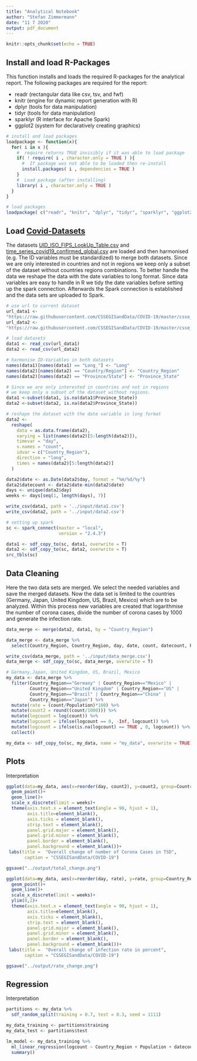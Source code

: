 ```yaml
---
title: "Analytical Notebook"
author: "Stefan Zimmermann"
date: "11 7 2020"
output: pdf_document
---
```


```r
knitr::opts_chunk$set(echo = TRUE)
```

## Install and load R-Packages

This function installs and loads the required R-packages for the analytical report. The following packages are required for the report:

- readr (rectangular data like csv, tsv, and fwf)
- knitr (engine for dynamic report generation with R)
- dplyr (tools for data manipulation)
- tidyr (tools for data manipulation)
- sparklyr (R interface for Apache Spark)
- ggplot2 (system for declaratively creating graphics)

```r
# install and load packages
loadpackage <- function(x){
  for( i in x ){
    #  require returns TRUE invisibly if it was able to load package
    if( ! require( i , character.only = TRUE ) ){
      #  If package was not able to be loaded then re-install
      install.packages( i , dependencies = TRUE )
    }
    #  Load package (after installing)
    library( i , character.only = TRUE )
  }
}

# load packages
loadpackage( c("readr", "knitr", "dplyr", "tidyr", "sparklyr", "ggplot2"))
```

## Load [Covid-Datasets](https://github.com/CSSEGISandData/COVID-19/tree/master/csse_covid_19_data)

The datasets [UID_ISO_FIPS_LookUp_Table.csv](https://raw.githubusercontent.com/CSSEGISandData/COVID-19/master/csse_covid_19_data/UID_ISO_FIPS_LookUp_Table.csv) and [time_series_covid19_confirmed_global.csv](https://raw.githubusercontent.com/CSSEGISandData/COVID-19/master/csse_covid_19_data/csse_covid_19_time_series/time_series_covid19_confirmed_global.csv) are loaded and then harmonised (e.g. The ID variables must be standardized) to merge both datasets. Since we are only interested in countries and not in regions we keep only a subset of the dataset without countries regions combinations. To better handle the data we reshape the data with the date variables to long format. Since data variables are easy to handle in R we tidy the date variables before setting up the spark connection. Afterwards the Spark connection is established and the data sets are uploaded to Spark. 

```r
# use url to current dataset
url_data1 <- 
"https://raw.githubusercontent.com/CSSEGISandData/COVID-19/master/csse_covid_19_data/UID_ISO_FIPS_LookUp_Table.csv"
url_data2 <- 
"https://raw.githubusercontent.com/CSSEGISandData/COVID-19/master/csse_covid_19_data/csse_covid_19_time_series/time_series_covid19_confirmed_global.csv"

# load datasets
data1 <- read_csv(url_data1)
data2 <- read_csv(url_data2)

# harmonise ID-Variables in both datasets
names(data1)[names(data1) == "Long_"] <- "Long"
names(data2)[names(data2) == "Country/Region"] <- "Country_Region"
names(data2)[names(data2) == "Province/State"] <- "Province_State"

# Since we are only interested in countries and not in regions
# we keep only a subset of the dataset without regions. 
data1 <-subset(data1, is.na(data1$Province_State))
data2 <-subset(data2, is.na(data2$Province_State))

# reshape the dataset with the date variable in long format
data2 <- 
  reshape(
    data = as.data.frame(data2),
    varying = list(names(data2)[5:length(data2)]),
    timevar = "day",
    v.names = "count",
    idvar = c("Country_Region"),
    direction = "long",
    times = names(data2)[5:length(data2)]
  )  

data2$date <- as.Date(data2$day, format = "%m/%d/%y")
data2$datecount <- data2$date-min(data2$date)
days <- unique(data2$day)
weeks <- days[seq(1, length(days), 7)]

write_csv(data1, path = '../input/data1.csv')
write_csv(data2, path = '../input/data2.csv')

# setting up spark
sc <- spark_connect(master = "local",
                    version = "2.4.3")

data1 <- sdf_copy_to(sc, data1, overwrite = T)
data2 <- sdf_copy_to(sc, data2, overwrite = T)
src_tbls(sc)

```

## Data Cleaning

Here the two data sets are merged. We select the needed variables and save the merged datasets. Now the data set is limited to the countries (Germany, Japan, United Kingdom, US, Brazil, Mexico) which are to be analyzed. Within this process new variables are created that logarithmise the number of corona cases, divide the number of corona cases by 1000 and generate the infection rate. 

```r
data_merge <- merge(data2, data1, by = "Country_Region")

data_merge <- data_merge %>% 
  select(Country_Region, Country_Region, day, date, count, datecount, Population)

write_csv(data_merge, path = '../input/data_merge.csv')
data_merge <- sdf_copy_to(sc, data_merge, overwrite = T)

# Germany,Japan, United Kingdom, US, Brazil, Mexico 
my_data <- data_merge %>%
  filter(Country_Region=="Germany" | Country_Region=="Mexico" |
         Country_Region=="United Kingdom" | Country_Region=="US" |
         Country_Region=="Brazil" | Country_Region=="China" | 
         Country_Region=="Japan") %>% 
  mutate(rate = (count/Population)*100) %>% 
  mutate(count2 = round((count/1000))) %>% 
  mutate(logcount = log(count)) %>% 
  mutate(logcount = ifelse(logcount == 0, -Inf, logcount)) %>% 
  mutate(logcount = ifelse(is.na(logcount) == TRUE , 0, logcount)) %>% 
  collect()

my_data <- sdf_copy_to(sc, my_data, name = "my_data", overwrite = TRUE)

```


## Plots

Interpretation

```r
ggplot(data=my_data, aes(x=reorder(day, count2), y=count2, group=Country_Region, colour=Country_Region)) +
  geom_point()+
  geom_line()+
  scale_x_discrete(limit = weeks)+
  theme(axis.text.x = element_text(angle = 90, hjust = 1),
        axis.title=element_blank(),
        axis.ticks = element_blank(),
        strip.text = element_blank(),
        panel.grid.major = element_blank(), 
        panel.grid.minor = element_blank(), 
        panel.border = element_blank(), 
        panel.background = element_blank())+
 labs(title =  "Overall change of number of Corona Cases in TSD",
       caption = "CSSEGISandData/COVID-19")

ggsave("../output/total_change.png")

ggplot(data=my_data, aes(x=reorder(day, rate), y=rate, group=Country_Region, colour=Country_Region)) +
  geom_point()+
  geom_line()+
  scale_x_discrete(limit = weeks)+
  ylim(0,2)+
  theme(axis.text.x = element_text(angle = 90, hjust = 1),
        axis.title=element_blank(),
        axis.ticks = element_blank(),
        strip.text = element_blank(),
        panel.grid.major = element_blank(), 
        panel.grid.minor = element_blank(), 
        panel.border = element_blank(), 
        panel.background = element_blank())+
 labs(title =  "Overall change of infection rate in percent",
       caption = "CSSEGISandData/COVID-19")

ggsave("../output/rate_change.png")
```

## Regression

Interpretation

```r
partitions <- my_data %>%
  sdf_random_split(training = 0.7, test = 0.3, seed = 1111)

my_data_training <- partitions$training
my_data_test <- partitions$test

lm_model <- my_data_training %>%
  ml_linear_regression(logcount ~ Country_Region + Population + datecount) %>%   
  summary()
```

